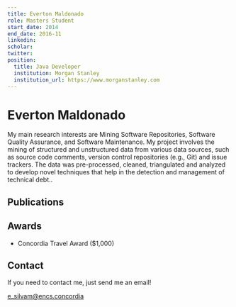 ```yaml
---
title: Everton Maldonado
role: Masters Student
start_date: 2014
end_date: 2016-11
linkedin:
scholar:
twitter:
position:
  title: Java Developer
  institution: Morgan Stanley
  institution_url: https://www.morganstanley.com
---
```


# Everton Maldonado

My main research interests are Mining Software Repositories, Software Quality Assurance, and Software Maintenance. My project involves the mining of structured and unstructured data from various data sources, such as source code comments, version control repositories (e.g., Git) and issue trackers. The data was pre-processed, cleaned, triangulated and analyzed to develop novel techniques that help in the detection and management of technical debt..

## Publications


<AuthorPublications firstname="Everton" lastname="Maldonado" />

## Awards

- Concordia Travel Award ($1,000)

## Contact

If you need to contact me, just send me an email!

e_silvam@encs.concordia
